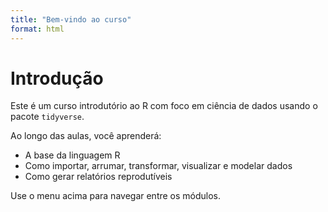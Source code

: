 ```yaml
---
title: "Bem-vindo ao curso"
format: html
---
```


# Introdução

Este é um curso introdutório ao R com foco em ciência de dados usando o pacote `tidyverse`.

Ao longo das aulas, você aprenderá:

- A base da linguagem R
- Como importar, arrumar, transformar, visualizar e modelar dados
- Como gerar relatórios reprodutíveis

Use o menu acima para navegar entre os módulos.
